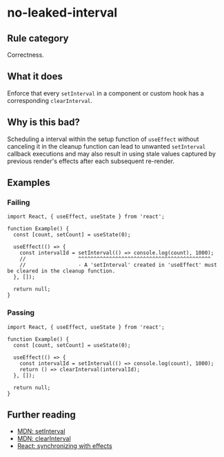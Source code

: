 # no-leaked-interval

## Rule category

Correctness.

## What it does

Enforce that every `setInterval` in a component or custom hook has a corresponding `clearInterval`.

## Why is this bad?

Scheduling a interval within the setup function of `useEffect` without canceling it in the cleanup function can lead to unwanted `setInterval` callback executions and may also result in using stale values captured by previous render's effects after each subsequent re-render.

## Examples

### Failing

```tsx
import React, { useEffect, useState } from 'react';

function Example() {
  const [count, setCount] = useState(0);

  useEffect(() => {
    const intervalId = setInterval(() => console.log(count), 1000);
    //                 ^^^^^^^^^^^^^^^^^^^^^^^^^^^^^^^^^^^^^^^^^^^
    //                 - A 'setInterval' created in 'useEffect' must be cleared in the cleanup function.
  }, []);

  return null;
}
```

### Passing

```tsx
import React, { useEffect, useState } from 'react';

function Example() {
  const [count, setCount] = useState(0);

  useEffect(() => {
    const intervalId = setInterval(() => console.log(count), 1000);
    return () => clearInterval(intervalId);
  }, []);

  return null;
}
```

## Further reading

- [MDN: setInterval](https://developer.mozilla.org/en-US/docs/Web/API/setInterval)
- [MDN: clearInterval](https://developer.mozilla.org/en-US/docs/Web/API/clearInterval)
- [React: synchronizing with effects](https://react.dev/learn/synchronizing-with-effects#putting-it-all-together)
